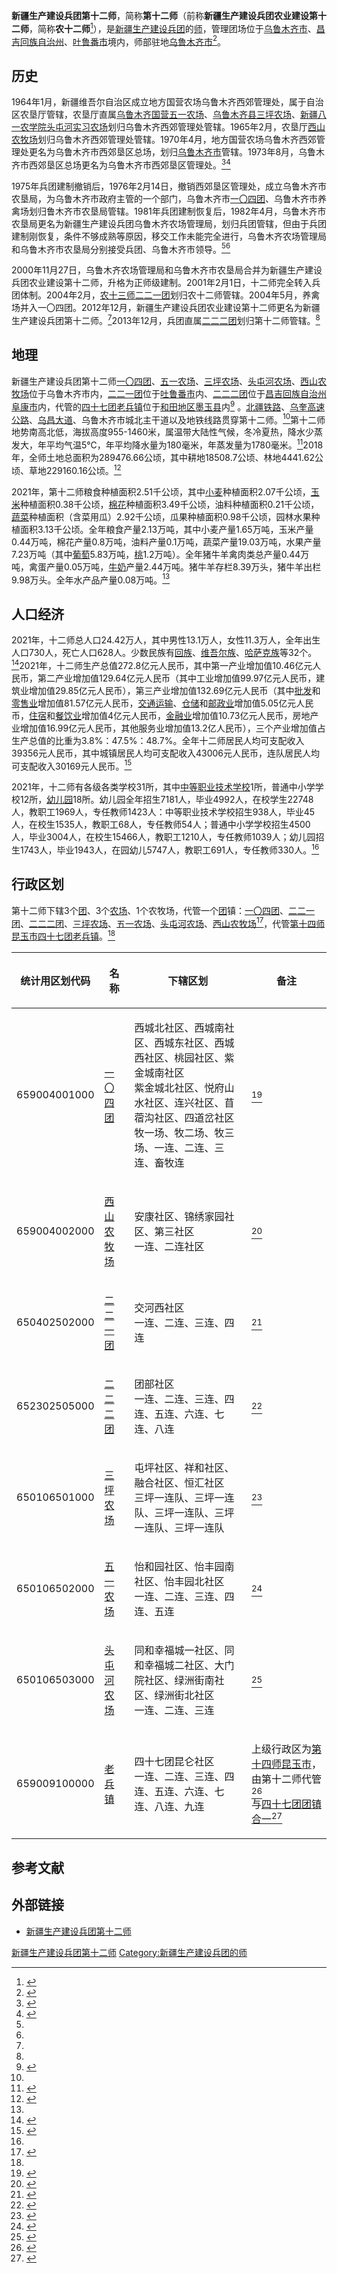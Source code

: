 {{Infobox PRCG
|机构名称=新疆生产建设兵团第十二师
|标志1=National Emblem of the People's Republic of China (2).svg
|职位1=党委书记
|人员1=王炳炬
|职位2=师长
|人员2=毛知兵
|上级机构= [[新疆生产建设兵团|新疆生产建设兵团]]
|中共本级 = 中国共产党新疆生产建设兵团第十二师委员会
|本级纪检= 中国共产党新疆生产建设兵团第十二师纪律检查委员会
|本级监察= 新疆生产建设兵团第十二师监察委员会
|机构类型= 新疆生产建设兵团的师
|行政级别= 副地厅级
|成立时间= 
|场所1= 师部
|地址1= [[新疆维吾尔自治区|新疆维吾尔自治区]][[乌鲁木齐市|乌鲁木齐市]]
|官网= {{URL|http://www.12s.gov.cn/}}
}}

'''新疆生产建设兵团第十二师'''，简称'''第十二师'''（前称'''新疆生产建设兵团农业建设第十二师'''，简称'''农十二师'''<ref>{{cite web|title=新疆生产建设兵团农业师更名揭牌|url=http://www.chinadaily.com.cn/dfpd/xj/bwzg/2012-12/25/content_16053070.htm|date=2012-12-25|access-date=2020-08-23|website=中国日报网|archive-url=https://web.archive.org/web/20200910100202/https://www.chinadaily.com.cn/dfpd/xj/bwzg/2012-12/25/content_16053070.htm|archive-date=2020-09-10|dead-url=no}}</ref>），是[[新疆生产建设兵团|新疆生产建设兵团]]的[[师_(军队)|师]]，管理团场位于[[乌鲁木齐市|乌鲁木齐市]]、[[昌吉回族自治州|昌吉回族自治州]]、[[吐鲁番市|吐鲁番市]]境内，师部驻地[[乌鲁木齐市|乌鲁木齐市]]<ref>{{Cite journal|title=新疆生产建设兵团分布图|author=新疆生产建设兵团年鉴编辑委员会|journal=兵团年鉴|publisher=新疆生产建设兵团年鉴社|doi=10.42437/y.cnki.yxjsc.2021.000007|year=2020|location=乌鲁木齐|page=7-8|issn=1671-3338}}</ref>。

== 历史 ==
1964年1月，新疆维吾尔自治区成立地方国营农场乌鲁木齐西郊管理处，属于自治区农垦厅管辖，农垦厅直属[[新疆生产建设兵团第十二师五一农场|乌鲁木齐国营五一农场]]、[[乌鲁木齐县|乌鲁木齐县]][[新疆生产建设兵团第十二师三坪农场|三坪农场]]、[[新疆八一农学院|新疆八一农学院]][[新疆生产建设兵团第十二师头屯河农场|头屯河实习农场]]划归乌鲁木齐西郊管理处管辖。1965年2月，农垦厅[[新疆生产建设兵团第十二师西山农牧场|西山农牧场]]划归乌鲁木齐西郊管理处管辖。1970年4月，地方国营农场乌鲁木齐西郊管理处更名为乌鲁木齐市西郊垦区总场，划归[[乌鲁木齐市|乌鲁木齐市]]管辖。1973年8月，乌鲁木齐市西郊垦区总场更名为乌鲁木齐市西郊垦区管理处。<ref name=lsyg>{{Cite web|title=历史沿革|url=http://www.12s.gov.cn/zjses/lsyg/62866.htm?COLLCC=48900336&|accessdate=2021-09-07|date=2021-03-22|website=第十二师人民政府网}}</ref><ref name=lsyg2>{{Cite web|title=新疆生产建设兵团第十二师及所属团场沿革示意图|url=https://web.archive.org/web/20180813151733/http://12s.gov.cn/go.jsp?urltype=tree.TreeTempUrl&wbtreeid=1197#|accessdate=2022-06-07|website=第十二师人民政府网}}</ref>

1975年兵团建制撤销后，1976年2月14日，撤销西郊垦区管理处，成立乌鲁木齐市农垦局，为乌鲁木齐市政府主管的一个部门，乌鲁木齐市[[新疆生产建设兵团第十二师一〇四团|一〇四团]]、乌鲁木齐市养禽场划归鲁木齐市农垦局管辖。1981年兵团建制恢复后，1982年4月，乌鲁木齐市农垦局更名为新疆生产建设兵团乌鲁木齐农场管理局，划归兵团管辖，但由于兵团建制刚恢复，条件不够成熟等原因，移交工作未能完全进行，乌鲁木齐农场管理局和乌鲁木齐市农垦局分别接受兵团、乌鲁木齐市领导。<ref name=lsyg></ref><ref name=lsyg2></ref>

2000年11月27日，乌鲁木齐农场管理局和乌鲁木齐市农垦局合并为新疆生产建设兵团农业建设第十二师，升格为正师级建制。2001年2月1日，十二师完全转入兵团体制。2004年2月，[[新疆生产建设兵团第十三师|农十三师]][[新疆生产建设兵团第十二师二二一团|二二一团]]划归农十二师管辖。2004年5月，养禽场并入一〇四团。2012年12月，新疆生产建设兵团农业建设第十二师更名为新疆生产建设兵团第十二师。<ref name=lsyg></ref>2013年12月，兵团直属[[新疆生产建设兵团第十二师二二二团|二二二团]]划归第十二师管辖。<ref name=lsyg2></ref>

==地理==
新疆生产建设兵团第十二师[[新疆生产建设兵团第十二师一〇四团|一〇四团]]、[[新疆生产建设兵团第十二师五一农场|五一农场]]、[[新疆生产建设兵团第十二师三坪农场|三坪农场]]、[[新疆生产建设兵团第十二师头屯河农场|头屯河农场]]、[[新疆生产建设兵团第十二师西山农牧场|西山农牧场]]位于乌鲁木齐市内，[[新疆生产建设兵团第十二师二二一团|二二一团]]位于[[吐鲁番市|吐鲁番市]]内、[[新疆生产建设兵团第十二师二二二团|二二二团]]位于[[昌吉回族自治州|昌吉回族自治州]][[阜康市|阜康市]]内，代管的[[新疆生产建设兵团第十四师四十七团|四十七团老兵镇]]位于[[和田地区|和田地区]][[墨玉县|墨玉县]]内<ref>{{Cite web|title= 奋进吧，四十七团！
|url=http://xj.people.com.cn/n2/2021/0928/c394722-34935740.html&|accessdate=2022-06-07|date=2021-09-28|website=人民网网}}</ref>
。[[北疆铁路|北疆铁路]]、[[乌奎高速公路|乌奎高速公路]]、[[乌昌大道|乌昌大道]]、乌鲁木齐市城北主干道以及地铁线路贯穿第十二师。<ref name=yyvtc></ref>第十二师地势南高北低，海拔高度955-1460米，属温带大陆性气候，冬冷夏热，降水少蒸发大，年平均气温5℃，年平均降水量为180毫米，年蒸发量为1780毫米。<ref>{{Cite book| last=何鹏、陈军纪、王伟| title=兵团十二师外来入侵林业害虫现状与防治对策| publisher=| year=|}}</ref>2018年，全师土地总面积为289476.66公顷，其中耕地18508.7公顷、林地4441.62公顷、草地229160.16公顷。<ref>{{Cite book| last=| title=兵团年鉴2019| publisher=| year=|}}</ref>

2021年，第十二师粮食种植面积2.51千公顷，其中[[小麦|小麦]]种植面积2.07千公顷，[[玉米|玉米]]种植面积0.38千公顷，[[棉花|棉花]]种植面积3.49千公顷，油料种植面积0.21千公顷，[[蔬菜|蔬菜]]种植面积（含菜用瓜）2.92千公顷，瓜果种植面积0.98千公顷，园林水果种植面积3.13千公顷。全年粮食产量2.13万吨，其中小麦产量1.65万吨，玉米产量0.44万吨，棉花产量0.8万吨，油料产量0.1万吨，蔬菜产量19.03万吨，水果产量7.23万吨（其中[[葡萄|葡萄]]5.83万吨，[[桃|桃]]1.2万吨）。全年猪牛羊禽肉类总产量0.44万吨，禽蛋产量0.05万吨，[[牛奶|牛奶]]产量2.44万吨。猪牛羊存栏8.39万头，猪牛羊出栏9.98万头。全年水产品产量0.08万吨。<ref name=gb2021></ref>

==人口经济==
2021年，十二师总人口24.42万人，其中男性13.1万人，女性11.3万人，全年出生人口730人，死亡人口628人。少数民族有[[回族|回族]]、[[维吾尔族|维吾尔族]]、[[哈萨克族|哈萨克族]]等32个。<ref name=yyvtc>{{Cite web|title=新疆生产建设兵团第十二师职业技术学校莅临学院考察交流|url=http://www.yyvtc.cn/info/1028/6549.htm|accessdate=2021-09-07|date=2019-10-22|website=盖阳职业技术学校网|archive-date=2021-09-07|archive-url=https://web.archive.org/web/20210907134414/http://www.yyvtc.cn/info/1028/6549.htm|dead-url=no}}</ref>2021年，十二师生产总值272.8亿元人民币，其中第一产业增加值10.46亿元人民币，第二产业增加值129.64亿元人民币（其中工业增加值99.97亿元人民币，建筑业增加值29.85亿元人民币），第三产业增加值132.69亿元人民币（其中[[批发|批发]]和[[零售业|零售业]]增加值81.57亿元人民币，[[交通运输|交通运输]]、[[仓储|仓储]]和[[邮政|邮政业]]增加值5.05亿元人民币，[[住宿|住宿]]和[[餐饮业|餐饮业]]增加值4亿元人民币，[[金融业|金融业]]增加值10.73亿元人民币，房地产业增加值16.99亿元人民币，其他服务业增加值13.2亿人民币），三个产业增加值占生产总值的比重为3.8%：47.5%：48.7%。全年十二师居民人均可支配收入39356元人民币，其中城镇居民人均可支配收入43006元人民币，连队居民人均可支配收入30169元人民币。<ref name=gb2021>{{Cite book| last=| title=新疆生产建设兵团第十二师2021年度国民经济和社会发展统计公报| publisher=| year=|}}</ref>

2021年，十二师有各级各类学校31所，其中[[中等职业技术学校|中等职业技术学校]]1所，普通中小学学校12所，[[幼儿园|幼儿园]]18所。幼儿园全年招生7181人，毕业4992人，在校学生22748人，教职工1969人，专任教师1423人：中等职业技术学校招生938人，毕业45人，在校生1535人，教职工68人，专任教师54人；普通中小学学校招生4500人，毕业3004人，在校生15466人，教职工1210人，专任教师1039人；幼儿园招生1743人，毕业1943人，在园幼儿5747人，教职工691人，专任教师330人。<ref name=gb2021></ref>

== 行政区划 ==
第十二师下辖3个[[團_(軍隊)|团]]、3个[[农场|农场]]、1个农牧场，代管一个[[團_(軍隊)|团]]镇：[[新疆生产建设兵团第十二师一〇四团|一〇四团]]、[[新疆生产建设兵团第十二师二二一团|二二一团]]、[[新疆生产建设兵团第十二师二二二团|二二二团]]、[[新疆生产建设兵团第十二师三坪农场|三坪农场]]、[[新疆生产建设兵团第十二师五一农场|五一农场]]、[[新疆生产建设兵团第十二师头屯河农场|头屯河农场]]、[[新疆生产建设兵团第十二师西山农牧场|西山农牧场]]<ref>{{Cite web|title=霸屏了！央视用1个多小时介绍新疆生产建设兵团，太全面了！|url=https://www.163.com/dy/article/EP27AR5F0514C61J.html|accessdate=2022-06-07|date=2019-09-14|website=网易网|archive-date=2022-06-07|archive-url=https://web.archive.org/web/20220607095450/https://www.163.com/dy/article/EP27AR5F0514C61J.html}}</ref>，代管[[新疆生产建设兵团第十四师|第十四师]][[昆玉市|昆玉市]][[新疆生产建设兵团第十四师四十七团|四十七团老兵镇]]。<ref name=chinacourt></ref>
{|class="sortable wikitable" style="margin:1em auto 1em auto; text-align:center"
|-
!统计用区划代码
!名称
!下辖区划
!备注
|-
|659004001000
|[[新疆生产建设兵团第十二师一〇四团|一〇四团]]
|西城北社区、西城南社区、西城东社区、西城西社区、桃园社区、紫金城南社区<br />紫金城北社区、悦府山水社区、连兴社区、苜蓿沟社区、四道岔社区<br />牧一场、牧二场、牧三场、一连、二连、三连、畜牧连
|<ref>{{Cite web|title=2021年统计用区划代码和城乡划分代码：兵团农十二师一零四团|url=http://www.stats.gov.cn/tjsj/tjbz/tjyqhdmhcxhfdm/2021/65/01/03/650103501.html|accessdate=2022-06-07|archive-date=2022-01-19|archive-url=https://web.archive.org/web/20220119034227/http://www.stats.gov.cn/tjsj/tjbz/tjyqhdmhcxhfdm/2021/65/01/03/650103501.html}}</ref>
|-
|659004002000
|[[新疆生产建设兵团第十二师西山农牧场|西山农牧场]]
|安康社区、锦绣家园社区、第三社区<br />一连、二连社区
|<ref>{{Cite web|title=2021年统计用区划代码和城乡划分代码：兵团十二师西山农场|url=http://www.stats.gov.cn/tjsj/tjbz/tjyqhdmhcxhfdm/2021/65/01/03/650103502.html|accessdate=2022-06-07|archive-date=2022-06-07|archive-url=https://web.archive.org/web/20220607091925/http://www.stats.gov.cn/tjsj/tjbz/tjyqhdmhcxhfdm/2021/65/01/03/650103502.html}}</ref>
|-
|650402502000
|[[新疆生产建设兵团第十二师二二一团|二二一团]]
|交河西社区<br />一连、二连、三连、四连
|<ref>{{Cite web|title=2021年统计用区划代码和城乡划分代码：兵团二二一团|url=http://www.stats.gov.cn/tjsj/tjbz/tjyqhdmhcxhfdm/2021/65/04/02/650402502.html|accessdate=2022-06-07|archive-date=2022-01-19|archive-url=https://web.archive.org/web/20220119124235/http://www.stats.gov.cn/tjsj/tjbz/tjyqhdmhcxhfdm/2021/65/04/02/650402502.html}}</ref>
|-
|652302505000
|[[新疆生产建设兵团第十二师二二二团|二二二团]]
|团部社区<br />一连、二连、三连、四连、五连、六连、七连、八连
|<ref>{{Cite web|title=2021年统计用区划代码和城乡划分代码：兵团二二二团|url=http://www.stats.gov.cn/tjsj/tjbz/tjyqhdmhcxhfdm/2021/65/23/02/652302505.html|accessdate=2022-06-07|archive-date=2022-06-07|archive-url=https://web.archive.org/web/20220607094136/http://www.stats.gov.cn/tjsj/tjbz/tjyqhdmhcxhfdm/2021/65/23/02/652302505.html}}</ref>
|-
|650106501000
|[[新疆生产建设兵团第十二师三坪农场|三坪农场]]
|屯坪社区、祥和社区、融合社区、恒汇社区<br />三坪一连队、三坪一连队、三坪一连队、三坪一连队、三坪一连队
|<ref>{{Cite web|title=2021年统计用区划代码和城乡划分代码：兵团十二师三坪农场|url=http://www.stats.gov.cn/tjsj/tjbz/tjyqhdmhcxhfdm/2021/65/01/06/650106501.html|accessdate=2022-06-07|archive-date=2022-06-07|archive-url=https://web.archive.org/web/20220607095640/http://www.stats.gov.cn/tjsj/tjbz/tjyqhdmhcxhfdm/2021/65/01/06/650106501.html}}</ref>
|-
|650106502000
|[[新疆生产建设兵团第十二师五一农场|五一农场]]
|怡和园社区、怡丰园南社区、怡丰园北社区<br />一连、二连、三连、四连、五连
|<ref>{{Cite web|title=2021年统计用区划代码和城乡划分代码：兵团十二师五一农场|url=http://www.stats.gov.cn/tjsj/tjbz/tjyqhdmhcxhfdm/2021/65/01/06/650106502.html|accessdate=2022-06-07|archive-date=2022-06-07|archive-url=https://web.archive.org/web/20220607095640/http://www.stats.gov.cn/tjsj/tjbz/tjyqhdmhcxhfdm/2021/65/01/06/650106502.html}}</ref>
|-
|650106503000
|[[新疆生产建设兵团第十二师头屯河农场|头屯河农场]]
|同和幸福城一社区、同和幸福城二社区、大门院社区、绿洲街南社区、绿洲街北社区<br />一连、二连、三连
|<ref>{{Cite web|title=2021年统计用区划代码和城乡划分代码：新疆兵团十二师头屯河农场|url=http://www.stats.gov.cn/tjsj/tjbz/tjyqhdmhcxhfdm/2021/65/01/06/650106503.html|accessdate=2022-06-07|archive-date=2022-06-07|archive-url=https://web.archive.org/web/20220607095642/http://www.stats.gov.cn/tjsj/tjbz/tjyqhdmhcxhfdm/2021/65/01/06/650106503.html}}</ref>
|-
|659009100000
|[[新疆生产建设兵团第十四师四十七团|老兵镇]]
|四十七团昆仑社区<br />一连、二连、三连、四连、五连、六连、七连、八连、九连
|上级行政区为[[新疆生产建设兵团第十四师|第十四师]][[昆玉市|昆玉市]]，由第十二师代管<ref name=chinacourt>{{Cite web|title=抗疫不误农时 新疆兵团春耕备耕有序推进|url=https://www.chinacourt.org/index.php/article/detail/2020/02/id/4818244.shtml|accessdate=2021-09-07|date=2020-02-25|website=中国新闻网|archive-date=2021-09-07|archive-url=https://web.archive.org/web/20210907124808/https://www.chinacourt.org/index.php/article/detail/2020/02/id/4818244.shtml|dead-url=no}}</ref><br />与[[新疆生产建设兵团第十四师四十七团|四十七团]][[团镇合一|团镇合一]]<ref>{{Cite web|title=2021年统计用区划代码和城乡划分代码：老兵镇|url=http://www.stats.gov.cn/tjsj/tjbz/tjyqhdmhcxhfdm/2021/65/90/09/659009100.html|accessdate=2022-06-07|archive-date=2022-01-19|archive-url=https://web.archive.org/web/20220119111814/http://www.stats.gov.cn/tjsj/tjbz/tjyqhdmhcxhfdm/2021/65/90/09/659009100.html}}</ref>
|}

== 参考文献 ==
{{Reflist|2}}

== 外部链接 ==
* [http://www.12s.gov.cn/ 新疆生产建设兵团第十二师]{{Wayback|url=http://www.12s.gov.cn/ |date=20210225014233 }}

{{新疆生产建设兵团第十二师}}
{{新疆生产建设兵团}}

[[Category:新疆生产建设兵团第十二师|]]
[[Category:新疆生产建设兵团的师|Category:新疆生产建设兵团的师]]